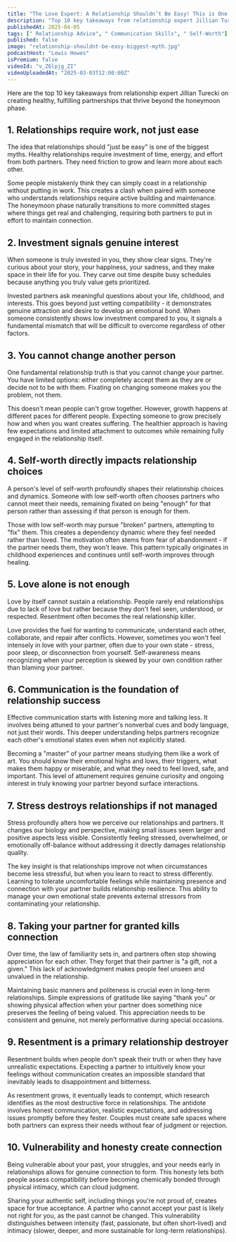 ```yaml
---
title: "The Love Expert: A Relationship Shouldn’t Be Easy! This is One of the Biggest Myths!"
description: "Top 10 key takeaways from relationship expert Jillian Turecki on creating healthy, fulfilling partnerships that thrive beyond the honeymoon phase."
publishedAt: 2025-04-05
tags: [" Relationship Advice", " Communication Skills", " Self-Worth"]
published: false
image: "relationship-shouldnt-be-easy-biggest-myth.jpg"
podcastHost: "Lewis Howes"
isPremium: false
videoId: "v_Z6lpjg_ZI"
videoUploadedAt: "2025-03-03T12:00:00Z"
---
```



<PodcastSummaryPageLayout frontmatter={frontmatter}>

Here are the top 10 key takeaways from relationship expert Jillian Turecki on creating healthy, fulfilling partnerships that thrive beyond the honeymoon phase.

## 1. Relationships require work, not just ease

The idea that relationships should "just be easy" is one of the biggest myths. Healthy relationships require investment of time, energy, and effort from both partners. They need friction to grow and learn more about each other.

Some people mistakenly think they can simply coast in a relationship without putting in work. This creates a clash when paired with someone who understands relationships require active building and maintenance. The honeymoon phase naturally transitions to more committed stages where things get real and challenging, requiring both partners to put in effort to maintain connection.

## 2. Investment signals genuine interest

When someone is truly invested in you, they show clear signs. They're curious about your story, your happiness, your sadness, and they make space in their life for you. They carve out time despite busy schedules because anything you truly value gets prioritized.

Invested partners ask meaningful questions about your life, childhood, and interests. This goes beyond just vetting compatibility - it demonstrates genuine attraction and desire to develop an emotional bond. When someone consistently shows low investment compared to you, it signals a fundamental mismatch that will be difficult to overcome regardless of other factors.

## 3. You cannot change another person

One fundamental relationship truth is that you cannot change your partner. You have limited options: either completely accept them as they are or decide not to be with them. Fixating on changing someone makes you the problem, not them.

This doesn't mean people can't grow together. However, growth happens at different paces for different people. Expecting someone to grow precisely how and when you want creates suffering. The healthier approach is having few expectations and limited attachment to outcomes while remaining fully engaged in the relationship itself.

## 4. Self-worth directly impacts relationship choices

A person's level of self-worth profoundly shapes their relationship choices and dynamics. Someone with low self-worth often chooses partners who cannot meet their needs, remaining fixated on being "enough" for that person rather than assessing if that person is enough for them.

Those with low self-worth may pursue "broken" partners, attempting to "fix" them. This creates a dependency dynamic where they feel needed rather than loved. The motivation often stems from fear of abandonment - if the partner needs them, they won't leave. This pattern typically originates in childhood experiences and continues until self-worth improves through healing.

## 5. Love alone is not enough

Love by itself cannot sustain a relationship. People rarely end relationships due to lack of love but rather because they don't feel seen, understood, or respected. Resentment often becomes the real relationship killer.

Love provides the fuel for wanting to communicate, understand each other, collaborate, and repair after conflicts. However, sometimes you won't feel intensely in love with your partner, often due to your own state - stress, poor sleep, or disconnection from yourself. Self-awareness means recognizing when your perception is skewed by your own condition rather than blaming your partner.

## 6. Communication is the foundation of relationship success

Effective communication starts with listening more and talking less. It involves being attuned to your partner's nonverbal cues and body language, not just their words. This deeper understanding helps partners recognize each other's emotional states even when not explicitly stated.

Becoming a "master" of your partner means studying them like a work of art. You should know their emotional highs and lows, their triggers, what makes them happy or miserable, and what they need to feel loved, safe, and important. This level of attunement requires genuine curiosity and ongoing interest in truly knowing your partner beyond surface interactions.

## 7. Stress destroys relationships if not managed

Stress profoundly alters how we perceive our relationships and partners. It changes our biology and perspective, making small issues seem larger and positive aspects less visible. Consistently feeling stressed, overwhelmed, or emotionally off-balance without addressing it directly damages relationship quality.

The key insight is that relationships improve not when circumstances become less stressful, but when you learn to react to stress differently. Learning to tolerate uncomfortable feelings while maintaining presence and connection with your partner builds relationship resilience. This ability to manage your own emotional state prevents external stressors from contaminating your relationship.

## 8. Taking your partner for granted kills connection

Over time, the law of familiarity sets in, and partners often stop showing appreciation for each other. They forget that their partner is "a gift, not a given." This lack of acknowledgment makes people feel unseen and unvalued in the relationship.

Maintaining basic manners and politeness is crucial even in long-term relationships. Simple expressions of gratitude like saying "thank you" or showing physical affection when your partner does something nice preserves the feeling of being valued. This appreciation needs to be consistent and genuine, not merely performative during special occasions.

## 9. Resentment is a primary relationship destroyer

Resentment builds when people don't speak their truth or when they have unrealistic expectations. Expecting a partner to intuitively know your feelings without communication creates an impossible standard that inevitably leads to disappointment and bitterness.

As resentment grows, it eventually leads to contempt, which research identifies as the most destructive force in relationships. The antidote involves honest communication, realistic expectations, and addressing issues promptly before they fester. Couples must create safe spaces where both partners can express their needs without fear of judgment or rejection.

## 10. Vulnerability and honesty create connection

Being vulnerable about your past, your struggles, and your needs early in relationships allows for genuine connection to form. This honesty lets both people assess compatibility before becoming chemically bonded through physical intimacy, which can cloud judgment.

Sharing your authentic self, including things you're not proud of, creates space for true acceptance. A partner who cannot accept your past is likely not right for you, as the past cannot be changed. This vulnerability distinguishes between intensity (fast, passionate, but often short-lived) and intimacy (slower, deeper, and more sustainable for long-term relationships).

</PodcastSummaryPageLayout>
